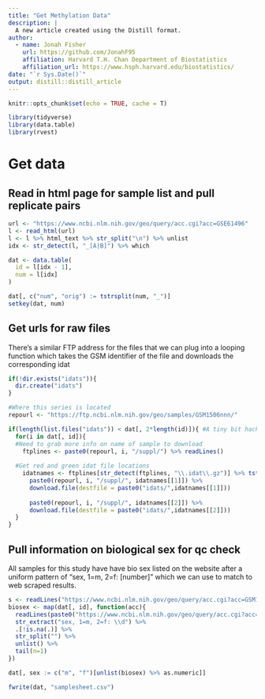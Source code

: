 ```yaml
---
title: "Get Methylation Data"
description: |
  A new article created using the Distill format.
author:
  - name: Jonah Fisher
    url: https://github.com/JonahF95
    affiliation: Harvard T.H. Chan Department of Biostatistics
    affiliation_url: https://www.hsph.harvard.edu/biostatistics/
date: "`r Sys.Date()`"
output: distill::distill_article
---
```


```r
knitr::opts_chunk$set(echo = TRUE, cache = T)

library(tidyverse)
library(data.table)
library(rvest)
```

# Get data

## Read in html page for sample list and pull replicate pairs

```r
url <- "https://www.ncbi.nlm.nih.gov/geo/query/acc.cgi?acc=GSE61496"
l <- read_html(url)
l <- l %>% html_text %>% str_split("\n") %>% unlist
idx <- str_detect(l, "_[A|B]") %>% which

dat <- data.table(
  id = l[idx - 1],
  num = l[idx]
)

dat[, c("num", "orig") := tstrsplit(num, "_")]
setkey(dat, num)
```

## Get urls for raw files

There's a similar FTP address for the files that we can plug into a looping function
which takes the GSM identifier of the file and downloads the corresponding idat

```r
if(!dir.exists("idats")){
  dir.create("idats")
}

#Where this series is located
repourl <- "https://ftp.ncbi.nlm.nih.gov/geo/samples/GSM1506nnn/"

if(length(list.files("idats")) < dat[, 2*length(id)]){ #A tiny bit hackish control flow
  for(i in dat[, id]){
  #Need to grab more info on name of sample to download
    ftplines <- paste0(repourl, i, "/suppl/") %>% readLines() 
  
  #Get red and green idat file locations
    idatnames <- ftplines[str_detect(ftplines, "\\.idat\\.gz")] %>% tstrsplit('\\"', keep = 2) %>% unlist
      paste0(repourl, i, "/suppl/", idatnames[[1]]) %>% 
      download.file(destfile = paste0("idats/",idatnames[[1]]))
    
      paste0(repourl, i, "/suppl/", idatnames[[2]]) %>% 
      download.file(destfile = paste0("idats/",idatnames[[2]]))
  }
}
```

## Pull information on biological sex for qc check

All samples for this study have have bio sex listed on the website after a uniform pattern
of "sex, 1=m, 2=f: [number]" which we can use to match to web scraped results.  

```r
s <- readLines("https://www.ncbi.nlm.nih.gov/geo/query/acc.cgi?acc=GSM1506327")
biosex <- map(dat[, id], function(acc){
  readLines(paste0("https://www.ncbi.nlm.nih.gov/geo/query/acc.cgi?acc=", acc)) %>%
  str_extract("sex, 1=m, 2=f: \\d") %>%
  .[!is.na(.)] %>% 
  str_split("") %>% 
  unlist() %>% 
  tail(n=1)
})

dat[, sex := c("m", "f")[unlist(biosex) %>% as.numeric]]

fwrite(dat, "samplesheet.csv")
```













